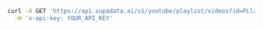 ```bash cURL
curl -X GET 'https://api.supadata.ai/v1/youtube/playlist/videos?id=PLlaN88a7y2_plecYoJxvRFTLHVbIVAOoc&limit=20' \
  -H 'x-api-key: YOUR_API_KEY'
```
